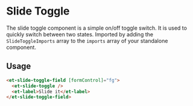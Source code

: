 # Slide Toggle

The slide toggle component is a simple on/off toggle switch. It is used to quickly switch between two states.
Imported by adding the `SlideToggleImports` array to the `imports` array of your standalone component.

## Usage

```html
<et-slide-toggle-field [formControl]="fg">
  <et-slide-toggle />
  <et-label>Slide it</et-label>
</et-slide-toggle-field>
```
